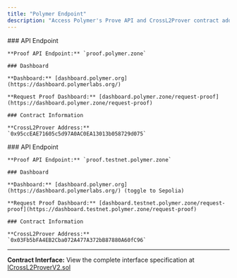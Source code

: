 ```yaml
---
title: "Polymer Endpoint"
description: "Access Polymer's Prove API and CrossL2Prover contract addresses across mainnet and testnet."
---
```



<Tabs>
  <Tab title="Mainnet">
    ### API Endpoint
    
    **Proof API Endpoint:** `proof.polymer.zone`
    
    ### Dashboard
    
    **Dashboard:** [dashboard.polymer.org](https://dashboard.polymerlabs.org/)
    
    **Request Proof Dashboard:** [dashboard.polymer.zone/request-proof](https://dashboard.polymer.zone/request-proof)
    
    ### Contract Information
    
    **CrossL2Prover Address:** `0x95ccEAE71605c5d97A0AC0EA13013b058729d075`
  </Tab>
  
  <Tab title="Testnet (Sepolia)">
    ### API Endpoint
    
    **Proof API Endpoint:** `proof.testnet.polymer.zone`
    
    ### Dashboard
    
    **Dashboard:** [dashboard.polymer.org](https://dashboard.polymerlabs.org/) (toggle to Sepolia)
    
    **Request Proof Dashboard:** [dashboard.testnet.polymer.zone/request-proof](https://dashboard.testnet.polymer.zone/request-proof)
    
    ### Contract Information
    
    **CrossL2Prover Address:** `0x03Fb5bFA4EB2Cba072A477A372bB87880A60fC96`
  </Tab>
</Tabs>

---

**Contract Interface:** View the complete interface specification at [ICrossL2ProverV2.sol](https://github.com/polymerdao/prover-contracts/blob/e4fb42cc7a6b4b90bf3ec095a8a05c2129eab343/contracts/interfaces/ICrossL2ProverV2.sol)
